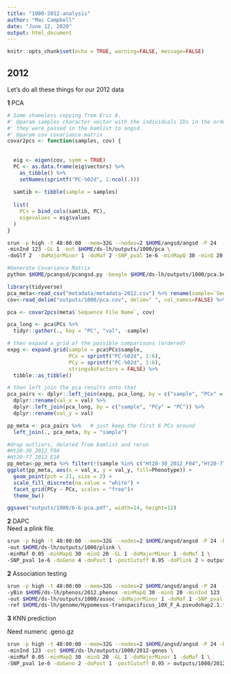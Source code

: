 ```yaml
---
title: "1000-2012-analysis"
author: "Mac Campbell"
date: "June 12, 2020"
output: html_document
---
```


```r
knitr::opts_chunk$set(echo = TRUE, warning=FALSE, message=FALSE)
```

## 2012

Let's do all these things for our 2012 data 

__1__ PCA     

```r
# Some shameless copying from Eric A.
#' @param samples character vector with the individuals IDs in the order in which
#' they were passed in the bamlist to angsd.
#' @param cov covariance matrix
covar2pcs <- function(samples, cov) {
  
  
  eig <- eigen(cov, symm = TRUE)
  PC <- as.data.frame(eig$vectors) %>%
    as_tibble() %>%
    setNames(sprintf("PC-%02d", 1:ncol(.)))
  
  samtib <- tibble(sample = samples)
  
  list(
    PCs = bind_cols(samtib, PC),
    eigevalues = eig$values
  )
}
```


```sh
srun -p high -t 48:00:00 --mem=32G --nodes=2 $HOME/angsd/angsd -P 24  -bam $HOME/ds-lh/bamlists/2012.bamlist \
-minInd 123 -GL 1 -out $HOME/ds-lh/outputs/1000/pca \
-doGlf 2  -doMajorMinor 1 -doMaf 2 -SNP_pval 1e-6 -minMapQ 30 -minQ 20 > outputs/1000/pca.out 2> outputs/1000/pca.err &

#Generate Covariance Matrix
python $HOME/pcangsd/pcangsd.py -beagle $HOME/ds-lh/outputs/1000/pca.beagle.gz -admix -o $HOME/ds-lh/outputs/1000/pca
```


```r
library(tidyverse)
pca_meta<-read_csv("metadata/metadata-2012.csv") %>% rename(sample=`Sequence File Name`) 
cov<-read_delim("outputs/1000/pca.cov", delim=" ", col_names=FALSE) %>% as.matrix()

pca <- covar2pcs(meta$`Sequence File Name`, cov)

pca_long <- pca$PCs %>%
  tidyr::gather(., key = "PC", "val", -sample)

# then expand a grid of the possible comparisons (ordered)
expg <- expand.grid(sample = pca$PCs$sample,
                    PCx = sprintf("PC-%02d", 1:6),
                    PCy = sprintf("PC-%02d", 1:6),
                    stringsAsFactors = FALSE) %>%
  tibble::as_tibble()

# then left join the pca results onto that
pca_pairs <- dplyr::left_join(expg, pca_long, by = c("sample", "PCx" = "PC")) %>%
  dplyr::rename(val_x = val) %>%
  dplyr::left_join(pca_long, by = c("sample", "PCy" = "PC")) %>%
  dplyr::rename(val_y = val)

pp_meta <- pca_pairs %>%   # just keep the first 6 PCs around
  left_join(., pca_meta, by = "sample")

#drop outliers, deleted from bamlist and rerun
#Ht20-30_2012_F04
#Ht20-77_2012_E10
pp_meta<-pp_meta %>% filter(!(sample %in% c("Ht20-30_2012_F04","Ht20-77_2012_E10")))
ggplot(pp_meta, aes(x = val_x, y = val_y, fill=Phenotype)) +
  geom_point(pch = 21, size = 2) +
  scale_fill_discrete(na.value = "white") + 
  facet_grid(PCy ~ PCx, scales = "free")+
  theme_bw()

ggsave("outputs/1000/6-6-pca.pdf", width=14, height=12)

```
__2__ DAPC     
Need a plink file.
```sh
srun -p high -t 48:00:00 --mem=32G --nodes=2 $HOME/angsd/angsd -P 24 -b $HOME/ds-lh/bamlists/2012.bamlist -minInd 123 \
-out $HOME/ds-lh/outputs/1000/plink \
-minMaf 0.05 -minMapQ 30 -minQ 20 -GL 1 -doMajorMinor 1 -doMaf 1 \
-SNP_pval 1e-6 -doGeno 4 -doPost 1 -postCutoff 0.95 -doPlink 2 > outputs/1000/plink.out 2> outputs/1000/plink.err &
```

__2__ Association testing    
```sh
srun -p high -t 48:00:00 --mem=32G --nodes=2 $HOME/angsd/angsd -P 24  -bam $HOME/ds-lh/bamlists/2012.bamlist \
-yBin $HOME/ds-lh/phenos/2012.phenos -minMapQ 30 -minQ 20 -minInd 123 -doAsso 1 -GL 1 \
-out $HOME/ds-lh/outputs/1000/assoc -doMajorMinor 1 -doMaf 1 -SNP_pval 1e-6 \
-ref $HOME/ds-lh/genome/Hypomesus-transpacificus_10X_F_A.pseudohap2.1.fasta > outputs/1000/assoc.out 2> outputs/1000/assoc.err &
```
__3__ KNN prediction    

Need numeric .geno.gz

```sh
srun -p high -t 48:00:00 --mem=32G --nodes=2 $HOME/angsd/angsd -P 24 -b $HOME/ds-lh/bamlists/2012.bamlist \
-minInd 123 -out $HOME/ds-lh/outputs/1000/2012-genos \
-minMaf 0.05 -minMapQ 30 -minQ 20 -GL 1 -doMajorMinor 1 -doMaf 1 \
-SNP_pval 1e-6 -doGeno 2 -doPost 1 -postCutoff 0.95 > outputs/1000/2012-genos.out 2> outputs/1000/2012-genos.err &
```
